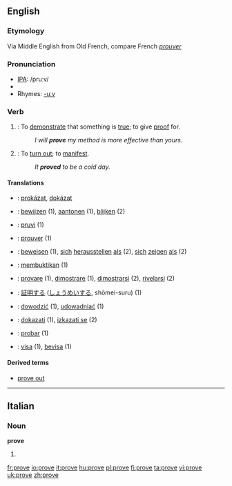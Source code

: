 {{see|prøve}}
==English==

{{rank|working|breath|camp|990|prove|engaged|America|servant}}

===Etymology===
Via Middle English from Old French, compare French ''[[prouver]]''

===Pronunciation===
*[[w:IPA|IPA]]: /pruːv/
*{{audio|en-us-prove.ogg|Audio (US)}}
*Rhymes: [[Rhymes:English:-uːv|-uːv]]

===Verb===
{{irregverb|'''prove'''|'''[[proves]]'''|'''[[proved]]'''|'''[[proved]] '''or''' [[proven]]'''|'''[[proving]]'''}}
# {{transitive}}: To [[demonstrate]] that something is [[true]]; to give [[proof]] for.
#:''I will '''prove''' my method is more effective than yours.''
# {{intransitive}}: To [[turn out]]; to [[manifest]].
#:''It '''proved''' to be a cold day.''

==== Translations ====
{{checktrans}}

*{{ttbc|Czech}}: [[prokázat]], [[dokázat]]
*{{ttbc|Dutch}}: [[bewijzen]] (1), [[aantonen]] (1), [[blijken]] (2)
*{{ttbc|Esperanto}}: [[pruvi]] (1)
*{{ttbc|French}}: [[prouver]] (1)
*{{ttbc|German}}: [[beweisen]] (1), [[sich]] [[herausstellen]] [[als]] (2), [[sich]] [[zeigen]] [[als]] (2)
*{{ttbc|Indonesian}}: [[bukti|membuktikan]] (1)
*{{ttbc|Italian}}: [[provare]] (1), [[dimostrare]] (1), [[dimostrarsi]] (2), [[rivelarsi]] (2)
*{{ttbc|Japanese}}: [[証明]]する ([[しょうめい]]する, shōmei-suru)  (1)
*{{ttbc|Polish}}: [[dowodzić]] (1), [[udowadniać]] (1)
*{{ttbc|Slovene}}: [[dokazati]] (1), [[izkazati se]] (2)
*{{ttbc|Spanish}}: [[probar]]  (1)
*{{ttbc|Swedish}}: [[visa]] (1), [[bevisa]] (1)

====Derived terms====
* [[prove out]]

----

==Italian==

===Noun===
'''prove''' {{f}}
# {{plural of|prova|lang=Italian}}

[[fr:prove]]
[[io:prove]]
[[it:prove]]
[[hu:prove]]
[[pl:prove]]
[[fi:prove]]
[[ta:prove]]
[[vi:prove]]
[[uk:prove]]
[[zh:prove]]